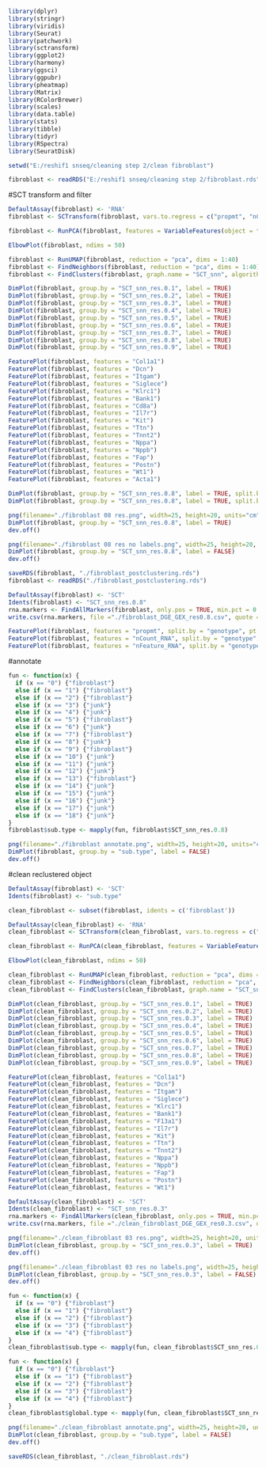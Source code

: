 
```{r}
library(dplyr)
library(stringr)
library(viridis)
library(Seurat)
library(patchwork)
library(sctransform)
library(ggplot2)
library(harmony)
library(ggsci)
library(ggpubr)
library(pheatmap)
library(Matrix)
library(RColorBrewer)
library(scales)
library(data.table)
library(stats)
library(tibble)
library(tidyr)
library(RSpectra)
library(SeuratDisk)
```

```{r}
setwd("E:/reshif1 snseq/cleaning step 2/clean fibroblast")
```

```{r}
fibroblast <- readRDS("E:/reshif1 snseq/cleaning step 2/fibroblast.rds")
```

#SCT transform and filter
```{r}
DefaultAssay(fibroblast) <- 'RNA'
fibroblast <- SCTransform(fibroblast, vars.to.regress = c("propmt", "nCount_RNA"), verbose = TRUE)
```

```{r}
fibroblast <- RunPCA(fibroblast, features = VariableFeatures(object = fibroblast), npcs=100, verbose=TRUE)
```

```{r}
ElbowPlot(fibroblast, ndims = 50)
```

```{r}
fibroblast <- RunUMAP(fibroblast, reduction = "pca", dims = 1:40)
fibroblast <- FindNeighbors(fibroblast, reduction = "pca", dims = 1:40)
fibroblast <- FindClusters(fibroblast, graph.name = "SCT_snn", algorithm = 3, resolution = c(0.1,0.2,0.3,0.4,0.5,0.6,0.7,0.8,0.9), verbose = FALSE)
```

```{r}
DimPlot(fibroblast, group.by = "SCT_snn_res.0.1", label = TRUE)
DimPlot(fibroblast, group.by = "SCT_snn_res.0.2", label = TRUE)
DimPlot(fibroblast, group.by = "SCT_snn_res.0.3", label = TRUE)
DimPlot(fibroblast, group.by = "SCT_snn_res.0.4", label = TRUE)
DimPlot(fibroblast, group.by = "SCT_snn_res.0.5", label = TRUE)
DimPlot(fibroblast, group.by = "SCT_snn_res.0.6", label = TRUE)
DimPlot(fibroblast, group.by = "SCT_snn_res.0.7", label = TRUE)
DimPlot(fibroblast, group.by = "SCT_snn_res.0.8", label = TRUE)
DimPlot(fibroblast, group.by = "SCT_snn_res.0.9", label = TRUE)
```

```{r}
FeaturePlot(fibroblast, features = "Col1a1")
FeaturePlot(fibroblast, features = "Dcn")
FeaturePlot(fibroblast, features = "Itgam")
FeaturePlot(fibroblast, features = "Siglece")
FeaturePlot(fibroblast, features = "Klrc1")
FeaturePlot(fibroblast, features = "Bank1")
FeaturePlot(fibroblast, features = "Cd8a")
FeaturePlot(fibroblast, features = "Il7r")
FeaturePlot(fibroblast, features = "Kit")
FeaturePlot(fibroblast, features = "Ttn")
FeaturePlot(fibroblast, features = "Tnnt2")
FeaturePlot(fibroblast, features = "Nppa")
FeaturePlot(fibroblast, features = "Nppb")
FeaturePlot(fibroblast, features = "Fap")
FeaturePlot(fibroblast, features = "Postn")
FeaturePlot(fibroblast, features = "Wt1")
FeaturePlot(fibroblast, features = "Acta1")
```


```{r}
DimPlot(fibroblast, group.by = "SCT_snn_res.0.8", label = TRUE, split.by = "condition")
DimPlot(fibroblast, group.by = "SCT_snn_res.0.8", label = TRUE, split.by = "genotype")
```

```{r}
png(filename="./fibroblast 08 res.png", width=25, height=20, units="cm", res=600)
DimPlot(fibroblast, group.by = "SCT_snn_res.0.8", label = TRUE)
dev.off()

png(filename="./fibroblast 08 res no labels.png", width=25, height=20, units="cm", res=600)
DimPlot(fibroblast, group.by = "SCT_snn_res.0.8", label = FALSE)
dev.off()

saveRDS(fibroblast, "./fibroblast_postclustering.rds")
fibroblast <- readRDS("./fibroblast_postclustering.rds")
```


```{r}
DefaultAssay(fibroblast) <- 'SCT'
Idents(fibroblast) <- "SCT_snn_res.0.8"
rna.markers <- FindAllMarkers(fibroblast, only.pos = TRUE, min.pct = 0.1, logfc.threshold = 0.25)
write.csv(rna.markers, file ="./fibroblast_DGE_GEX_res0.8.csv", quote = FALSE)
```



```{r}
FeaturePlot(fibroblast, features = "propmt", split.by = "genotype", pt.size = 1)
FeaturePlot(fibroblast, features = "nCount_RNA", split.by = "genotype", pt.size = 1)
FeaturePlot(fibroblast, features = "nFeature_RNA", split.by = "genotype", pt.size = 1)
```

#annotate
```{r}
fun <- function(x) {
  if (x == "0") {"fibroblast"} 
  else if (x == "1") {"fibroblast"}
  else if (x == "2") {"fibroblast"}
  else if (x == "3") {"junk"}
  else if (x == "4") {"junk"}
  else if (x == "5") {"fibroblast"}
  else if (x == "6") {"junk"}
  else if (x == "7") {"fibroblast"}
  else if (x == "8") {"junk"}
  else if (x == "9") {"fibroblast"}
  else if (x == "10") {"junk"}
  else if (x == "11") {"junk"}
  else if (x == "12") {"junk"}
  else if (x == "13") {"fibroblast"}
  else if (x == "14") {"junk"}
  else if (x == "15") {"junk"}
  else if (x == "16") {"junk"}
  else if (x == "17") {"junk"}
  else if (x == "18") {"junk"}
}
fibroblast$sub.type <- mapply(fun, fibroblast$SCT_snn_res.0.8)
```


```{r}
png(filename="./fibroblast annotate.png", width=25, height=20, units="cm", res=600)
DimPlot(fibroblast, group.by = "sub.type", label = FALSE)
dev.off()
```

#clean reclustered object
```{r}
DefaultAssay(fibroblast) <- 'SCT'
Idents(fibroblast) <- "sub.type"

clean_fibroblast <- subset(fibroblast, idents = c('fibroblast'))
```



```{r}
DefaultAssay(clean_fibroblast) <- 'RNA'
clean_fibroblast <- SCTransform(clean_fibroblast, vars.to.regress = c("propmt", "nCount_RNA"), verbose = TRUE)
```

```{r}
clean_fibroblast <- RunPCA(clean_fibroblast, features = VariableFeatures(object = clean_fibroblast), npcs=100, verbose=TRUE)
```

```{r}
ElbowPlot(clean_fibroblast, ndims = 50)
```

```{r}
clean_fibroblast <- RunUMAP(clean_fibroblast, reduction = "pca", dims = 1:40)
clean_fibroblast <- FindNeighbors(clean_fibroblast, reduction = "pca", dims = 1:40)
clean_fibroblast <- FindClusters(clean_fibroblast, graph.name = "SCT_snn", algorithm = 3, resolution = c(0.1,0.2,0.3,0.4,0.5,0.6,0.7,0.8,0.9), verbose = FALSE)
```

```{r}
DimPlot(clean_fibroblast, group.by = "SCT_snn_res.0.1", label = TRUE)
DimPlot(clean_fibroblast, group.by = "SCT_snn_res.0.2", label = TRUE)
DimPlot(clean_fibroblast, group.by = "SCT_snn_res.0.3", label = TRUE)
DimPlot(clean_fibroblast, group.by = "SCT_snn_res.0.4", label = TRUE)
DimPlot(clean_fibroblast, group.by = "SCT_snn_res.0.5", label = TRUE)
DimPlot(clean_fibroblast, group.by = "SCT_snn_res.0.6", label = TRUE)
DimPlot(clean_fibroblast, group.by = "SCT_snn_res.0.7", label = TRUE)
DimPlot(clean_fibroblast, group.by = "SCT_snn_res.0.8", label = TRUE)
DimPlot(clean_fibroblast, group.by = "SCT_snn_res.0.9", label = TRUE)
```

```{r}
FeaturePlot(clean_fibroblast, features = "Col1a1")
FeaturePlot(clean_fibroblast, features = "Dcn")
FeaturePlot(clean_fibroblast, features = "Itgam")
FeaturePlot(clean_fibroblast, features = "Siglece")
FeaturePlot(clean_fibroblast, features = "Klrc1")
FeaturePlot(clean_fibroblast, features = "Bank1")
FeaturePlot(clean_fibroblast, features = "F13a1")
FeaturePlot(clean_fibroblast, features = "Il7r")
FeaturePlot(clean_fibroblast, features = "Kit")
FeaturePlot(clean_fibroblast, features = "Ttn")
FeaturePlot(clean_fibroblast, features = "Tnnt2")
FeaturePlot(clean_fibroblast, features = "Nppa")
FeaturePlot(clean_fibroblast, features = "Nppb")
FeaturePlot(clean_fibroblast, features = "Fap")
FeaturePlot(clean_fibroblast, features = "Postn")
FeaturePlot(clean_fibroblast, features = "Wt1")
```

```{r}
DefaultAssay(clean_fibroblast) <- 'SCT'
Idents(clean_fibroblast) <- "SCT_snn_res.0.3"
rna.markers <- FindAllMarkers(clean_fibroblast, only.pos = TRUE, min.pct = 0.1, logfc.threshold = 0.25)
write.csv(rna.markers, file ="./clean_fibroblast_DGE_GEX_res0.3.csv", quote = FALSE)
```

```{r}
png(filename="./clean_fibroblast 03 res.png", width=25, height=20, units="cm", res=600)
DimPlot(clean_fibroblast, group.by = "SCT_snn_res.0.3", label = TRUE)
dev.off()

png(filename="./clean_fibroblast 03 res no labels.png", width=25, height=20, units="cm", res=600)
DimPlot(clean_fibroblast, group.by = "SCT_snn_res.0.3", label = FALSE)
dev.off()
```


```{r}
fun <- function(x) {
  if (x == "0") {"fibroblast"} 
  else if (x == "1") {"fibroblast"}
  else if (x == "2") {"fibroblast"}
  else if (x == "3") {"fibroblast"}
  else if (x == "4") {"fibroblast"}
}
clean_fibroblast$sub.type <- mapply(fun, clean_fibroblast$SCT_snn_res.0.3)
```

```{r}
fun <- function(x) {
  if (x == "0") {"fibroblast"} 
  else if (x == "1") {"fibroblast"}
  else if (x == "2") {"fibroblast"}
  else if (x == "3") {"fibroblast"}
  else if (x == "4") {"fibroblast"}
}
clean_fibroblast$global.type <- mapply(fun, clean_fibroblast$SCT_snn_res.0.3)
```

```{r}
png(filename="./clean_fibroblast annotate.png", width=25, height=20, units="cm", res=600)
DimPlot(clean_fibroblast, group.by = "sub.type", label = FALSE)
dev.off()
```

```{r}
saveRDS(clean_fibroblast, "./clean_fibroblast.rds")
```



